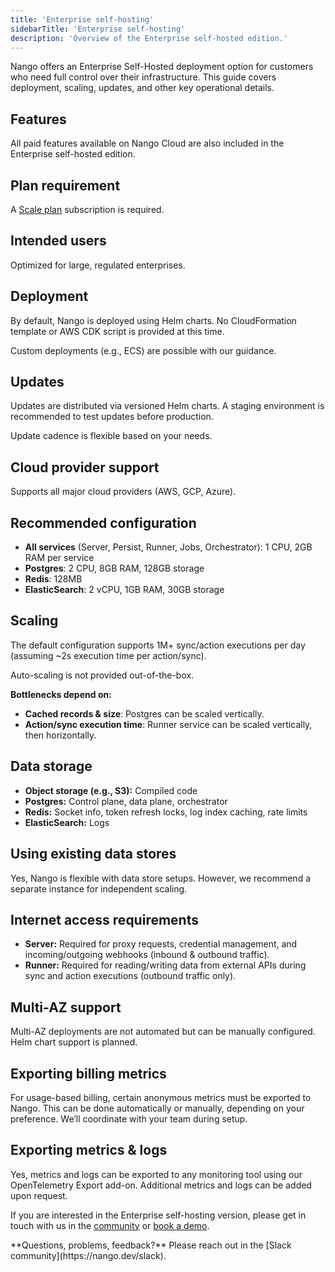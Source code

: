 ```yaml
---
title: 'Enterprise self-hosting'
sidebarTitle: 'Enterprise self-hosting'
description: 'Overview of the Enterprise self-hosted edition.'
---
```


Nango offers an Enterprise Self-Hosted deployment option for customers who need full control over their infrastructure. This guide covers deployment, scaling, updates, and other key operational details.

## Features

All paid features available on Nango Cloud are also included in the Enterprise self-hosted edition.

## Plan requirement

A [Scale plan](https://www.nango.dev/pricing) subscription is required.

## Intended users

Optimized for large, regulated enterprises.

## Deployment

By default, Nango is deployed using Helm charts. No CloudFormation template or AWS CDK script is provided at this time.

Custom deployments (e.g., ECS) are possible with our guidance.

## Updates

Updates are distributed via versioned Helm charts. A staging environment is recommended to test updates before production.

Update cadence is flexible based on your needs.

## Cloud provider support

Supports all major cloud providers (AWS, GCP, Azure).

## Recommended configuration

- **All services** (Server, Persist, Runner, Jobs, Orchestrator): 1 CPU, 2GB RAM per service
- **Postgres**: 2 CPU, 8GB RAM, 128GB storage
- **Redis**: 128MB
- **ElasticSearch**: 2 vCPU, 1GB RAM, 30GB storage

## Scaling

The default configuration supports 1M+ sync/action executions per day (assuming ~2s execution time per action/sync).

Auto-scaling is not provided out-of-the-box.

**Bottlenecks depend on:**
- **Cached records & size**: Postgres can be scaled vertically.
- **Action/sync execution time**: Runner service can be scaled vertically, then horizontally.

## Data storage

- **Object storage (e.g., S3):** Compiled code
- **Postgres:** Control plane, data plane, orchestrator
- **Redis:** Socket info, token refresh locks, log index caching, rate limits
- **ElasticSearch:** Logs

## Using existing data stores

Yes, Nango is flexible with data store setups. However, we recommend a separate instance for independent scaling.

## Internet access requirements

- **Server:** Required for proxy requests, credential management, and incoming/outgoing webhooks (inbound & outbound traffic).
- **Runner:** Required for reading/writing data from external APIs during sync and action executions (outbound traffic only).

## Multi-AZ support

Multi-AZ deployments are not automated but can be manually configured. Helm chart support is planned.

## Exporting billing metrics

For usage-based billing, certain anonymous metrics must be exported to Nango. This can be done automatically or manually, depending on your preference. We’ll coordinate with your team during setup.

## Exporting metrics & logs

Yes, metrics and logs can be exported to any monitoring tool using our OpenTelemetry Export add-on. Additional metrics and logs can be added upon request.

If you are interested in the Enterprise self-hosting version, please get in touch with us in the [community](https://nango.dev/slack) or [book a demo](https://nango.dev/chat).

<Tip>
**Questions, problems, feedback?** Please reach out in the [Slack community](https://nango.dev/slack).
</Tip>
